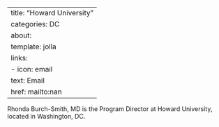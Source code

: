 
---
title: "Howard University"
categories: DC
about:
  template: jolla
  links:
    - icon: email
      text: Email
      href: mailto:nan
---

Rhonda Burch-Smith, MD is the Program Director at Howard University, located in Washington, DC. 
